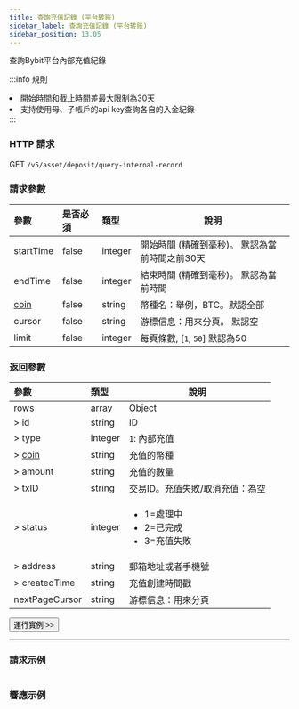 ```yaml
---
title: 查詢充值記錄 (平台转账)
sidebar_label: 查詢充值記錄 (平台转账)
sidebar_position: 13.05
---
```

查詢Bybit平台內部充值紀錄

:::info 規則
<li>開始時間和截止時間差最大限制為30天</li>
<li>支持使用母、子帳戶的api key查詢各自的入金紀錄</li>
:::

### HTTP 請求
GET `/v5/asset/deposit/query-internal-record`

### 請求參數
| 參數 | 是否必須 | 類型 | 說明|
|:----- |:-------|:-----|------ |
|startTime |false |integer |開始時間 (精確到毫秒)。 默認為當前時間之前30天 |
|endTime |false |integer |結束時間 (精確到毫秒)。 默認為當前時間 |
|[coin](../enum#coin) |false |string |幣種名：舉例，BTC。默認全部 |
|cursor |false |string |游標信息：用來分頁。 默認空|
|limit |false |integer |每頁條數, [`1`, `50`] 默認為50|

### 返回參數
| 參數 | 類型 | 說明|
|:----- |:-----|----- |
|rows|array |Object|
|> id|string|ID|
|> type|integer|`1`: 內部充值|
|> [coin](../enum#coin)|string |充值的幣種 |
|> amount|string|充值的數量|
|> txID|string|交易ID。充值失敗/取消充值：為空|
|> status|integer|<ul><li>1=處理中</li><li>2=已完成</li><li>3=充值失敗</li></ul>|
|> address|string|郵箱地址或者手機號|
|> createdTime|string|充值創建時間戳|
|nextPageCursor|string|游標信息：用來分頁|

<a href="/api-explorer/v5/asset/internal-deposit-record"><Button>運行實例 >></Button></a>

---

### 請求示例

```http

```

### 響應示例

```json

```